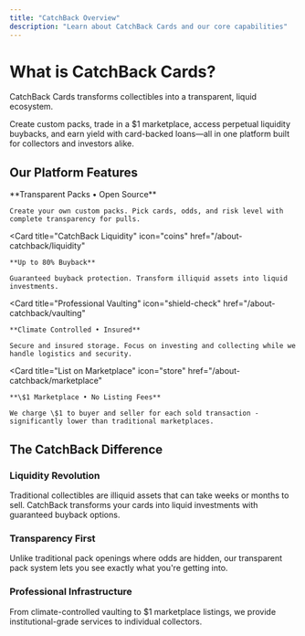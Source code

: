 ```yaml
---
title: "CatchBack Overview"
description: "Learn about CatchBack Cards and our core capabilities"
---
```


# What is CatchBack Cards?

CatchBack Cards transforms collectibles into a transparent, liquid ecosystem.

Create custom packs, trade in a \$1 marketplace, access perpetual liquidity buybacks, and earn yield with card-backed loans—all in one platform built for collectors and investors alike.

## Our Platform Features

<CardGroup cols={2}>
  <Card
    title="Create Custom Packs"
    icon="cube"
    href="/about-catchback/transparent-packs"
  >
    **Transparent Packs • Open Source**
    
    Create your own custom packs. Pick cards, odds, and risk level with complete transparency for pulls.
  </Card>
  
  <Card
    title="CatchBack Liquidity"
    icon="coins"
    href="/about-catchback/liquidity"
  >
    **Up to 80% Buyback**
    
    Guaranteed buyback protection. Transform illiquid assets into liquid investments.
  </Card>
  
  <Card
    title="Professional Vaulting"
    icon="shield-check"
    href="/about-catchback/vaulting"
  >
    **Climate Controlled • Insured**
    
    Secure and insured storage. Focus on investing and collecting while we handle logistics and security.
  </Card>
  
  <Card
    title="List on Marketplace"
    icon="store"
    href="/about-catchback/marketplace"
  >
    **\$1 Marketplace • No Listing Fees**
    
    We charge \$1 to buyer and seller for each sold transaction - significantly lower than traditional marketplaces.
  </Card>
</CardGroup>

## The CatchBack Difference

### Liquidity Revolution
Traditional collectibles are illiquid assets that can take weeks or months to sell. CatchBack transforms your cards into liquid investments with guaranteed buyback options.

### Transparency First
Unlike traditional pack openings where odds are hidden, our transparent pack system lets you see exactly what you're getting into.

### Professional Infrastructure
From climate-controlled vaulting to \$1 marketplace listings, we provide institutional-grade services to individual collectors.
